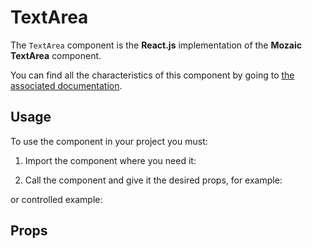 
<Meta title="Components/TextArea" component={TextArea} />

# TextArea

The `TextArea` component is the **React.js** implementation of the **Mozaic TextArea** component.

You can find all the characteristics of this component by going to [the associated documentation](https://mozaic.adeo.cloud/Components/Form/TextArea/).

## Usage

To use the component in your project you must:

1. Import the component where you need it:

<Source language="javascript" code="import { TextArea } from 'bigfish-wms--mozaic-react';" />

2. Call the component and give it the desired props, for example:

<Canvas>
    <Story story={Controls} />
</Canvas>

or controlled example:

<Canvas withSource="open">
    <Story story={Example} />
</Canvas>

## Props

<ArgsTable of={TextArea} />
